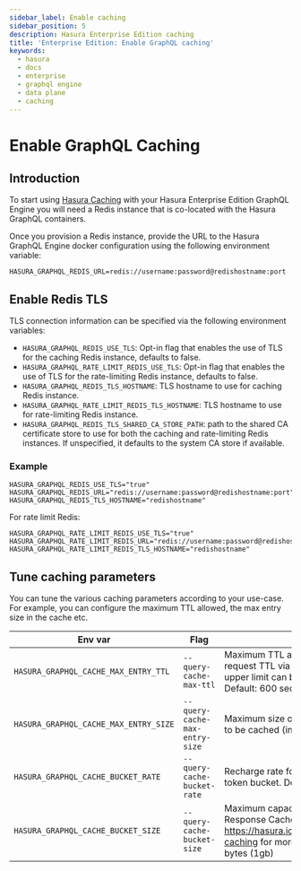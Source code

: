 ```yaml
---
sidebar_label: Enable caching
sidebar_position: 5
description: Hasura Enterprise Edition caching
title: 'Enterprise Edition: Enable GraphQL caching'
keywords:
  - hasura
  - docs
  - enterprise
  - graphql engine
  - data plane
  - caching
---
```



# Enable GraphQL Caching

<ProductBadge standard pro ee self />

## Introduction

To start using [Hasura Caching](/caching/overview.mdx) with your Hasura Enterprise Edition GraphQL Engine you will need
a Redis instance that is co-located with the Hasura GraphQL containers.

Once you provision a Redis instance, provide the URL to the Hasura GraphQL Engine docker configuration using the
following environment variable:

```
HASURA_GRAPHQL_REDIS_URL=redis://username:password@redishostname:port
```

## Enable Redis TLS

TLS connection information can be specified via the following environment variables:

- `HASURA_GRAPHQL_REDIS_USE_TLS`: Opt-in flag that enables the use of TLS for the caching Redis instance, defaults to
  false.
- `HASURA_GRAPHQL_RATE_LIMIT_REDIS_USE_TLS`: Opt-in flag that enables the use of TLS for the rate-limiting Redis
  instance, defaults to false.
- `HASURA_GRAPHQL_REDIS_TLS_HOSTNAME`: TLS hostname to use for caching Redis instance.
- `HASURA_GRAPHQL_RATE_LIMIT_REDIS_TLS_HOSTNAME`: TLS hostname to use for rate-limiting Redis instance.
- `HASURA_GRAPHQL_REDIS_TLS_SHARED_CA_STORE_PATH`: path to the shared CA certificate store to use for both the caching
  and rate-limiting Redis instances. If unspecified, it defaults to the system CA store if available.

### Example

```
HASURA_GRAPHQL_REDIS_USE_TLS="true"
HASURA_GRAPHQL_REDIS_URL="redis://username:password@redishostname:port"
HASURA_GRAPHQL_REDIS_TLS_HOSTNAME="redishostname"
```

For rate limit Redis:

```
HASURA_GRAPHQL_RATE_LIMIT_REDIS_USE_TLS="true"
HASURA_GRAPHQL_RATE_LIMIT_REDIS_URL="redis://username:password@redishostname:port"
HASURA_GRAPHQL_RATE_LIMIT_REDIS_TLS_HOSTNAME="redishostname"
```

## Tune caching parameters

You can tune the various caching parameters according to your use-case. For example, you can configure the maximum
TTL allowed, the max entry size in the cache etc.

| Env var                               | Flag                           | Description                                                                                                                                                 |
|---------------------------------------|--------------------------------|-------------------------------------------------------------------------------------------------------------------------------------------------------------|
| `HASURA_GRAPHQL_CACHE_MAX_ENTRY_TTL`  | `--query-cache-max-ttl`        | Maximum TTL allowed in seconds. Clients can request TTL via the `@cached` directive. But an upper limit can be set using this setting. Default: 600 seconds |
| `HASURA_GRAPHQL_CACHE_MAX_ENTRY_SIZE` | `--query-cache-max-entry-size` | Maximum size of the response that is allowed to be cached (in MB). default: 1 MB                                                                            |
| `HASURA_GRAPHQL_CACHE_BUCKET_RATE`    | `--query-cache-bucket-rate`    | Recharge rate for the Query Response Cache token bucket. Default: 100,000 bytes/second                                                                      |
| `HASURA_GRAPHQL_CACHE_BUCKET_SIZE`    | `--query-cache-bucket-size`    | Maximum capacity in bytes for the Query Response Cache token bucket algorithm. See https://hasura.io/docs/latest/queries/response-caching for more info. Default: 10000000000 bytes (1gb) |
